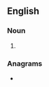 {{also|jerk-offs|jerk offs}}
==English==

===Noun===
{{head|en|noun form}}

# {{plural of|jerkoff|lang=en}}

===Anagrams===
* {{anagrams|en|a=effjkors|jerks off}}